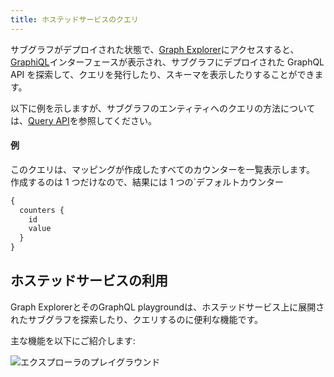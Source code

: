 ```yaml
---
title: ホステッドサービスのクエリ
---
```


サブグラフがデプロイされた状態で、[Graph Explorer](https://thegraph.com/hosted-service/)にアクセスすると、[GraphiQL](https://github.com/graphql/graphiql)インターフェースが表示され、サブグラフにデプロイされた GraphQL API を探索して、クエリを発行したり、スキーマを表示したりすることができます。

以下に例を示しますが、サブグラフのエンティティへのクエリの方法については、[Query API](/developer/graphql-api)を参照してください。

#### 例

このクエリは、マッピングが作成したすべてのカウンターを一覧表示します。 作成するのは 1 つだけなので、結果には 1 つの`デフォルトカウンター

```graphql
{
  counters {
    id
    value
  }
}
```

## ホステッドサービスの利用

Graph ExplorerとそのGraphQL playgroundは、ホステッドサービス上に展開されたサブグラフを探索したり、クエリするのに便利な機能です。

主な機能を以下にご紹介します:

![エクスプローラのプレイグラウンド](/img/explorer-playground.png)
